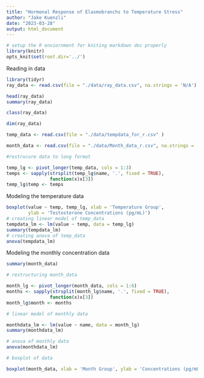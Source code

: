 ```yaml
---
title: "Hormonal Response of Elasmobranchs to Temperature Stress"
author: "Jake Kuenzli"
date: "2023-03-28"
output: html_document
---
```


```r
# setup the R enviornment for kniting markdown doc properly
library(knitr)
opts_knit$set(root.dir='../')
```


Reading in data

```r
library(tidyr)
ray_data <- read.csv(file = "./data/ray_data.csv", na.strings = 'N/A')

head(ray_data)
summary(ray_data)

class(ray_data)

dim(ray_data)

temp_data <- read.csv(file = "./data/tempdata_for_r.csv" )

month_data <- read.csv(file = "./data/Month_data_r.csv", na.strings = 'N/A')
```


```r
#restrucure data to long format

temp_lg <- pivot_longer(temp_data, cols = 1:3)
temps <- sapply(strsplit(temp_lg$name, '.', fixed = TRUE),
                function(x)x[3])
temp_lg$temp <- temps
```


Modeling the temperature data
```r

boxplot(value ~ temp, temp_lg, xlab = 'Temperature Group',
        ylab = 'Testosterone Concentrations (pg/mL)')
# creating linear model of temp_data
tempdata_lm <- lm(value ~ temp, data = temp_lg)
summary(tempdata_lm)
# creating anova of temp_data
anova(tempdata_lm)

```

Modeling the monthly concentration data
```r
summary(month_data)

# restructuring month_data 

month_lg <- pivot_longer(month_data, cols = 1:6)
months <- sapply(strsplit(month_lg$name, '.', fixed = TRUE),
                function(x)x[3])
month_lg$month <- months

# linear model of monthly data

monthdata_lm <- lm(value ~ name, data = month_lg)
summary(monthdata_lm)

# anova of monthly data
anova(monthdata_lm)

# boxplot of data

boxplot(month_data, xlab = 'Month Group', ylab = 'Concentrations (pg/mL)')








```

